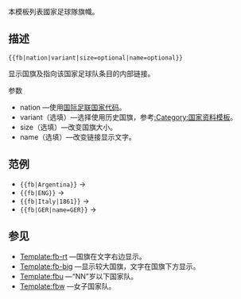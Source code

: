 本模板列表國家足球隊旗幟。

==描述==
<tt><nowiki>{{fb|nation|variant|size=optional|name=optional}}</nowiki></tt>

显示国旗及指向该国家足球队条目的内部链接。
;参数
*nation —使用[[国际足联国家代码]]。
*variant（选填）—选择使用历史国旗，参考[[:Category:国家资料模板]]。
*size（选填）—改变国旗大小。
*name（选填）—改变链接显示文字。

==范例==
*<tt><nowiki>{{fb|Argentina}}</nowiki></tt> → {{fb|Argentina}}
*<tt><nowiki>{{fb|ENG}}</nowiki></tt> → {{fb|ENG}}
*<tt><nowiki>{{fb|Italy|1861}}</nowiki></tt> → {{fb|Italy|1861}}
*<tt><nowiki>{{fb|GER|name=GER}}</nowiki></tt> → {{fb|GER|name=GER}}

==参见==
*[[Template:fb-rt]] —国旗在文字右边显示。
*[[Template:fb-big]] —显示较大国旗，文字在国旗下方显示。
*[[Template:fbu]] —“NN”岁以下国家队。
*[[Template:fbw]] —女子国家队。